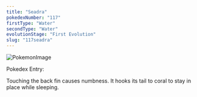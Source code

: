 ```yaml
---
title: "Seadra"
pokedexNumber: "117"
firstType: "Water"
secondType: "Water"
evolutionStage: "First Evolution"
slug: "117seadra"
---
```


![PokemonImage](https://archives.bulbagarden.net/media/upload/thumb/2/22/0117Seadra.png/140px-0117Seadra.png)

Pokedex Entry:

Touching the back fin causes numbness. It hooks its tail to coral to stay in place while sleeping.
